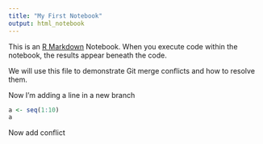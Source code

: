 ```yaml
---
title: "My First Notebook"
output: html_notebook
---
```


This is an [R Markdown](http://rmarkdown.rstudio.com) Notebook. When you execute code within the notebook, the results appear beneath the code. 


We will use this file to demonstrate Git merge conflicts and how to resolve them.

Now I'm adding a line in a new branch

```r

a <- seq(1:10)
a
```

Now add conflict